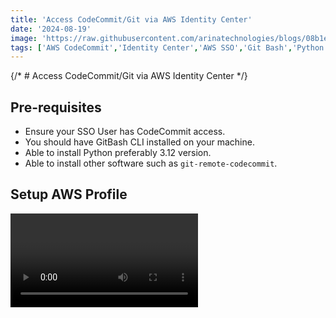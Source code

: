 ```yaml
---
title: 'Access CodeCommit/Git via AWS Identity Center'
date: '2024-08-19'
image: 'https://raw.githubusercontent.com/arinatechnologies/blogs/08b1e928c54bedd5e7fc4bc3144d978bc3c12cd5/images/codecommit.webp'
tags: ['AWS CodeCommit','Identity Center','AWS SSO','Git Bash','Python Installation','AWS CLI','VSC','DevOps Tools']
---
```

{/* # Access CodeCommit/Git via AWS Identity Center */}

## Pre-requisites

- Ensure your SSO User has CodeCommit access.
- You should have GitBash CLI installed on your machine.
- Able to install Python preferably 3.12 version.
- Able to install other software such as `git-remote-codecommit`.

## Setup AWS Profile
<Video id="yn1ekwAZK3k" title="Access CodeCommit/Git via AWS Identity Center | DevOps Best Practices & Secure Git Integration"/>

The second main feature we want to enable is AWS SSO login from the AWS Command Line Interface (AWS CLI) on our local machine.

```bash
aws configure sso
SSO start URL [None]: https://<sso-name>.awsapps.com/start/#
SSO region [None]:us-east-1
```

You will be redirected to your default browser. Or copy the link provided in your browser and ensure the code provided matches what is shown in CLI.

In case you have access to more than 1 account, when you return to the CLI, you must choose your account.

```bash
There are 2 AWS accounts available to you.
> AdministratorAccess, <email> (<Account1>)
> AdministratorAccess, <email2> (Account2)
```

Choose the account with your CodeCommit repository.

Next, you see the permissions sets available to you in the account you just picked.

You now see the options for the profile you’re creating for these AWS SSO permissions:

```bash
CLI default client Region [None]: us-east-1<ENTER>
CLI default output format [None]: json<ENTER>
CLI profile name [<Account1>-Developer]: Dev-profile<ENTER>
```

Note: In GitBash, if you get an error such as:

```bash
http://aws.amazon.com/cli
http://aws.amazon.com/cli
https://asg-infra.awsapps.com/start/#/console?account_id=735360830536&role_name=AdministratorAccess
```

You can run the command from CMD or another WSL.

## Git Bash Setup

### Python Installation

To install Python on Git Bash, follow these steps:

1. Download Python:
   - Visit the official [Python downloads page](https://www.python.org/downloads/).
   - Choose the latest version of Python for your operating system (Windows) and download the installer.

2. Install Python:
   - Run the Installer:
     - Locate the downloaded installer file and double-click to run it.
   - Customize Installation:
     - Check the box that says "Add Python to PATH". This is crucial as it allows you to use Python from the command line.
   - Click on "Customize installation" for more options if needed.
   - Choose Optional Features:
     - You can leave the default options checked. Click "Next".
   - Advanced Options:
     - Leave the default options or adjust as needed. Click "Install".

3. Verify Python Installation:
   - Open Git Bash:
   - Type the following command and press Enter:
     ```bash
     python --version
     ```
   - You should see the version of Python that you installed.

4. Install `pip`:
   - `pip` usually comes bundled with Python, but if it's not available, you can install it manually.

     ```bash
     curl https://bootstrap.pypa.io/get-pip.py -o get-pip.py
     python get-pip.py
     ```

   - Verify `pip` Installation:
     ```bash
     pip --version
     ```

### Installing `git-remote-codecommit`

To install `git-remote-codecommit` in Git Bash:

1. Install with the following code:
   ```bash
   pip install git-remote-codecommit
   ```
2. For some operating systems, you might need to run:
   ```bash
   sudo pip install git-remote-codecommit
   ```

3. Clone the code from one of your repositories:
   ```bash
   git clone codecommit://<profile name>@<CodeCommit repo name>
   ```
   Example:
   ```bash
   git clone codecommit://AdministratorAccess-735360830536@asg-admin
   ```

## Reconnect if Session Expired

If your SSO session expires, follow these steps to reconnect:

1. Run the following command in Git Bash or another WSL:
   ```bash
   aws sso login --sso-session <session name>
   ```

2. If you have forgotten the session name, you can find it in `C:\Users\<UserName>\.aws\config`.

3. Follow the steps where a URL will open and accept as shown.

## GitHub Desktop Setup

1. Ensure `git-remote-codecommit` is installed in Git Bash CLI as described above.
2. Follow the instructions provided to use GitHub Desktop.

## Visual Studio Code Setup

1. Ensure `git-remote-codecommit` is installed in Git Bash CLI as described above.
2. Follow the provided highlights.
Ready to take your cloud infrastructure to the next level? Please reach out to us [ Contact Us](https://www.arinatechnologies.com/contact) <br/>
```